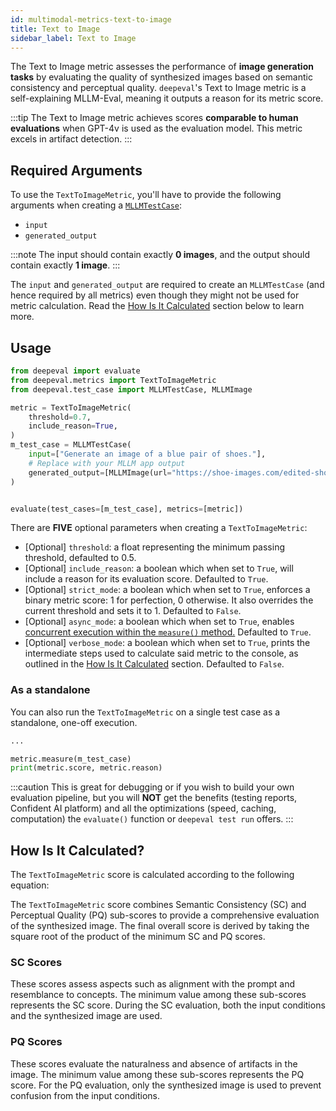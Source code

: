 ```yaml
---
id: multimodal-metrics-text-to-image
title: Text to Image
sidebar_label: Text to Image
---
```


<head>
  <link
    rel="canonical"
    href="https://deepeval.com/docs/multimodal-metrics-text-to-image"
  />
</head>


<MetricTagsDisplayer custom={true} multimodal={true} />

The Text to Image metric assesses the performance of **image generation tasks** by evaluating the quality of synthesized images based on semantic consistency and perceptual quality. `deepeval`'s Text to Image metric is a self-explaining MLLM-Eval, meaning it outputs a reason for its metric score.

:::tip
The Text to Image metric achieves scores **comparable to human evaluations** when GPT-4v is used as the evaluation model. This metric excels in artifact detection.
:::

## Required Arguments

To use the `TextToImageMetric`, you'll have to provide the following arguments when creating a [`MLLMTestCase`](/docs/evaluation-test-cases#mllm-test-case):

- `input`
- `generated_output`

:::note
The input should contain exactly **0 images**, and the output should contain exactly **1 image**.
:::

The `input` and `generated_output` are required to create an `MLLMTestCase` (and hence required by all metrics) even though they might not be used for metric calculation. Read the [How Is It Calculated](#how-is-it-calculated) section below to learn more.

## Usage

```python
from deepeval import evaluate
from deepeval.metrics import TextToImageMetric
from deepeval.test_case import MLLMTestCase, MLLMImage

metric = TextToImageMetric(
    threshold=0.7,
    include_reason=True,
)
m_test_case = MLLMTestCase(
    input=["Generate an image of a blue pair of shoes."],
    # Replace with your MLLM app output
    generated_output=[MLLMImage(url="https://shoe-images.com/edited-shoes", local=False)],
)


evaluate(test_cases=[m_test_case], metrics=[metric])
```

There are **FIVE** optional parameters when creating a `TextToImageMetric`:

- [Optional] `threshold`: a float representing the minimum passing threshold, defaulted to 0.5.
- [Optional] `include_reason`: a boolean which when set to `True`, will include a reason for its evaluation score. Defaulted to `True`.
- [Optional] `strict_mode`: a boolean which when set to `True`, enforces a binary metric score: 1 for perfection, 0 otherwise. It also overrides the current threshold and sets it to 1. Defaulted to `False`.
- [Optional] `async_mode`: a boolean which when set to `True`, enables [concurrent execution within the `measure()` method.](/docs/metrics-introduction#measuring-metrics-in-async) Defaulted to `True`.
- [Optional] `verbose_mode`: a boolean which when set to `True`, prints the intermediate steps used to calculate said metric to the console, as outlined in the [How Is It Calculated](#how-is-it-calculated) section. Defaulted to `False`.

### As a standalone

You can also run the `TextToImageMetric` on a single test case as a standalone, one-off execution.

```python
...

metric.measure(m_test_case)
print(metric.score, metric.reason)
```

:::caution
This is great for debugging or if you wish to build your own evaluation pipeline, but you will **NOT** get the benefits (testing reports, Confident AI platform) and all the optimizations (speed, caching, computation) the `evaluate()` function or `deepeval test run` offers.
:::

## How Is It Calculated?

The `TextToImageMetric` score is calculated according to the following equation:

<Equation formula="O = \sqrt{\text{min}(\alpha_1, \ldots, \alpha_i) \cdot \text{min}(\beta_1, \ldots, \beta_i)}" />

The `TextToImageMetric` score combines Semantic Consistency (SC) and Perceptual Quality (PQ) sub-scores to provide a comprehensive evaluation of the synthesized image. The final overall score is derived by taking the square root of the product of the minimum SC and PQ scores.

### SC Scores

These scores assess aspects such as alignment with the prompt and resemblance to concepts. The minimum value among these sub-scores represents the SC score. During the SC evaluation, both the input conditions and the synthesized image are used.

### PQ Scores

These scores evaluate the naturalness and absence of artifacts in the image. The minimum value among these sub-scores represents the PQ score. For the PQ evaluation, only the synthesized image is used to prevent confusion from the input conditions.
